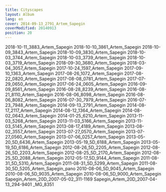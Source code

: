 ```yaml
---
title: Cityscapes
layout: Album
lang: en
cover: 2014-09-13_2791_Artem_Sapegin
coverModified: 20140913
position: 20
---
```


2018-10-11_3883_Artem_Sapegin
2018-10-10_3861_Artem_Sapegin
2018-10-09_3843_Artem_Sapegin
2018-10-09_3830_Artem_Sapegin
2018-10-03_3744_Artem_Sapegin
2018-10-03_3739_Artem_Sapegin
2018-10-03_3719_Artem_Sapegin
2018-09-30_3680_Artem_Sapegin
2018-03-04_3057_Artem_Sapegin
2017-10-24_1597_Artem_Sapegin
2017-09-10_1363_Artem_Sapegin
2017-08-26_1072_Artem_Sapegin
2017-08-22_0820_Artem_Sapegin
2017-08-08_0781_Artem_Sapegin
2017-07-29_0650_Artem_Sapegin
2017-06-24_0605_Artem_Sapegin
2016-09-09_8561_Artem_Sapegin
2016-08-28_8239_Artem_Sapegin
2016-08-21_8110_Artem_Sapegin
2016-08-06_8098_Artem_Sapegin
2016-08-06_8082_Artem_Sapegin
2016-07-30_7979_Artem_Sapegin
2016-07-23_7948_Artem_Sapegin
2014-09-13_2791_Artem_Sapegin
2014-08-17_2117_Artem_Sapegin
2014-08-12_1364_Artem_Sapegin
2014-08-02_0643_Artem_Sapegin
2014-01-25_6210_Artem_Sapegin
2013-11-03_5268_Artem_Sapegin
2013-11-03_5166_Artem_Sapegin
2013-11-03_5145_Artem_Sapegin
2013-08-17_4189_Artem_Sapegin
2013-08-02_3557_Artem_Sapegin
2013-07-27_0570_Artem_Sapegin
2013-07-27_0560_Artem_Sapegin
2013-07-06_0257_Artem_Sapegin
2013-05-20_5D_6436_Artem_Sapegin
2013-05-19_5D_6188_Artem_Sapegin
2013-05-19_5D_6186_Artem_Sapegin
2012-08-26_5D_2205_Artem_Sapegin
2012-08-26_5D_2203_Artem_Sapegin
2012-08-25_5D_2170_Artem_Sapegin
2012-08-25_5D_2088_Artem_Sapegin
2012-05-17_5D_9144_Artem_Sapegin
2011-08-31_5D_5310_Artem_Sapegin
2011-08-31_5D_5299_Artem_Sapegin
2011-08-30_5D_5205_Artem_Sapegin_pano
2010-08-06_5D_9045_Artem_Sapegin
2010-08-06_5D_9035_Artem_Sapegin
2010-08-06_5D_9000_Artem_Sapegin
Sapegin_Artem_20D_2007-05-02_311-1169
Sapegin_Artem_20D_2007-04-13_294-9401
_MG_8351
